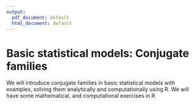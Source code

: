 ```yaml
---
output:
  pdf_document: default
  html_document: default
---
```

# Basic statistical models: Conjugate families {#conjfam}

We will introduce conjugate families in basic statistical models with examples, solving them analytically and computationally using R. We will have some mathematical, and computational exercises in R.
